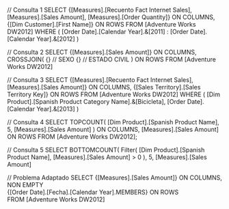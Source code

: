// Consulta 1
SELECT
	{[Measures].[Recuento Fact Internet Sales], [Measures].[Sales Amount], [Measures].[Order Quantity]} ON COLUMNS,
	{[Dim Customer].[First Name]} ON ROWS
FROM [Adventure Works DW2012]
WHERE (
	[Order Date].[Calendar Year].&[2011] : [Order Date].[Calendar Year].&[2012]
)


// Consulta 2
SELECT
	{[Measures].[Sales Amount]} ON COLUMNS,
	CROSSJOIN(
		{} // SEXO
		{} // ESTADO CIVIL
	) ON ROWS
FROM [Adventure Works DW2012]


// Consulta 3
SELECT 
	{[Measures].[Recuento Fact Internet Sales], [Measures].[Sales Amount]} ON COLUMNS,
	{[Sales Territory].[Sales Territory Key]} ON ROWS
FROM [Adventure Works DW2012]
WHERE (
	[Dim Product].[Spanish Product Category Name].&[Bicicleta],
	[Order Date].[Calendar Year].&[2013]
)


// Consulta 4
SELECT
	TOPCOUNT(
		[Dim Product].[Spanish Product Name],
		5,
		[Measures].[Sales Amount]
	) ON COLUMNS, 
	[Measures].[Sales Amount] ON ROWS
FROM [Adventure Works DW2012];


// Consulta 5
SELECT 
	BOTTOMCOUNT(
		Filter(
			[Dim Product].[Spanish Product Name],
			[Measures].[Sales Amount] > 0
		),
		5, 
		[Measures].[Sales Amount]

// Problema Adaptado
SELECT {[Measures].[Sales Amount]} ON COLUMNS,  
NON EMPTY  
{[Order Date].[Fecha].[Calendar Year].MEMBERS} ON ROWS  
FROM [Adventure Works DW2012]  
